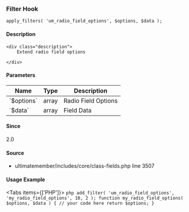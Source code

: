
### Filter Hook    
    
```
apply_filters( 'um_radio_field_options', $options, $data );
```

#### Description
    <div class="description">
        Extend radio field options
 
    </div>

#### Parameters
            
<table className="table-auto mt-2 border dark:border-gray-500 p-5 text-sm text-left">
<thead>
<tr>
<th  className="px-3">Name</th>
<th  className="px-3">Type</th>
<th  className="px-3">Description</th>
</tr>
</thead>
<tbody>
               <tr >
               <td className="px-3 py-2">`$options`</td>
               <td className="px-3 py-2">array</td>
               <td className="px-3 py-2 text-sm">Radio Field Options</td>
               </tr>
               <tr >
               <td className="px-3 py-2">`$data`</td>
               <td className="px-3 py-2">array</td>
               <td className="px-3 py-2 text-sm">Field Data</td>
               </tr>
</tbody>
</table>

#### Since
<div class="description">
2.0
</div>

#### Source
  - <Link href="/developer/files/includes-core-class-fields#source-view.3507">ultimatemember/includes/core/class-fields.php</Link> <Link href="/developer/files/includes-core-class-fields#source-view.3507">line 3507</Link>



#### Usage Example

<Tabs items={['PHP']}>
    <Tab>
    ```php
    add_filter( 'um_radio_field_options', 'my_radio_field_options', 10, 2 );
 function my_radio_field_options( $options, $data ) {
     // your code here
     return $options;
 }
    ```
    </Tab>
</Tabs>
